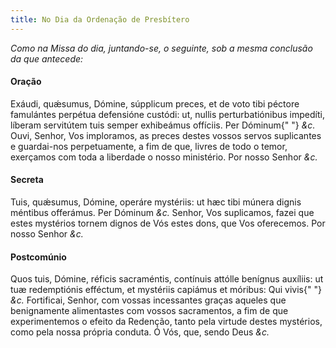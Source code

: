 ```yaml
---
title: No Dia da Ordenação de Presbítero
---
```


<em>
  Como na Missa do dia, juntando-se, o seguinte, sob a mesma conclusão da que
  antecede:
</em>

<h4 class="text-center">Oração</h4>
<div class="grid grid-cols-2 gap-5">
  <span class="text-justify">
    Exáudi, quǽsumus, Dómine, súpplicum preces, et de voto tibi péctore
    famulántes perpétua defensióne custódi: ut, nullis perturbatiónibus
    impedíti, líberam servitútem tuis semper exhibeámus offíciis. Per Dóminum{" "}
    <em>&c.</em>
  </span>
  <span class="text-justify">
    Ouvi, Senhor, Vos imploramos, as preces destes vossos servos suplicantes e
    guardai-nos perpetuamente, a fim de que, livres de todo o temor, exerçamos
    com toda a liberdade o nosso ministério. Por nosso Senhor <em>&c.</em>
  </span>
</div>

<h4 class="text-center">Secreta</h4>
<div class="grid grid-cols-2 gap-5">
  <span class="text-justify">
    Tuis, quǽsumus, Dómine, operáre mystériis: ut hæc tibi múnera dignis
    méntibus offerámus. Per Dóminum <em>&c.</em>
  </span>
  <span class="text-justify">
    Senhor, Vos suplicamos, fazei que estes mystérios tornem dignos de Vós estes
    dons, que Vos oferecemos. Por nosso Senhor <em>&c.</em>
  </span>
</div>

<h4 class="text-center">Postcomúnio</h4>
<div class="grid grid-cols-2 gap-5">
  <span class="text-justify">
    Quos tuis, Dómine, réficis sacraméntis, contínuis attólle benígnus auxíliis:
    ut tuæ redemptiónis efféctum, et mystériis capiámus et móribus: Qui vivis{" "}
    <em>&c.</em>
  </span>
  <span class="text-justify">
    Fortificai, Senhor, com vossas incessantes graças aqueles que benignamente
    alimentastes com vossos sacramentos, a fim de que experimentemos o efeito da
    Redenção, tanto pela virtude destes mystérios, como pela nossa própria
    conduta. Ó Vós, que, sendo Deus <em>&c.</em>
  </span>
</div>
